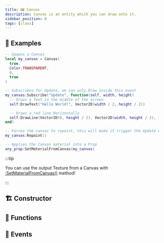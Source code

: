 ```yaml
---
title: 🖼️ Canvas
description: Canvas is an entity which you can draw onto it.
sidebar_position: 0
tags: [class]
---
```




<HeaderDeclaration class_data={ClassData} />


## 🎒 Examples

```lua title=Client/Index.lua
-- Spawns a Canvas
local my_canvas = Canvas(
  true,
  Color.TRANSPARENT,
  0,
  true
)

-- Subscribes for Update, we can only Draw inside this event
my_canvas:Subscribe("Update", function(self, width, height)
  -- Draws a Text in the middle of the screen
  self:DrawText("Hello World!", Vector2D(width / 2, height / 2))

  -- Draws a red line Horizontally
  self:DrawLine(Vector2D(0, height / 2), Vector2D(width, height / 2), 10, Color.RED)
end)

-- Forces the canvas to repaint, this will make it trigger the Update event
my_canvas:Repaint()

-- Applies the Canvas material into a Prop
any_prop:SetMaterialFromCanvas(my_canvas)
```

:::tip

You can use the output Texture from a Canvas with [:SetMaterialFromCanvas()](/scripting-reference/classes/base-classes/paintable.mdx#setmaterialfromcanvas) method!

:::


## 🏗️ Constructor

<ConstructorDeclaration class_data={ClassData} />


## 🦠 Functions

<FunctionsDeclaration class_data={ClassData} />


## 🚀 Events

<EventsDeclaration class_data={ClassData} />
